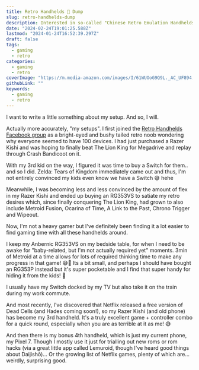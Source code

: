 ```yaml
---
title: Retro Handhelds 🧠 Dump
slug: retro-handhelds-dump
description: Interested in so-called "Chinese Retro Emulation Handhelds"? Well, read my 🧠 dump!
date: "2024-02-24T19:01:25.588Z"
lastmod: "2024-01-24T16:52:39.297Z"
draft: false
tags:
  - gaming
  - retro
categories:
  - gaming
  - retro
coverImage: "https://m.media-amazon.com/images/I/61WUOoG9Q9L._AC_UF894,1000_QL80_FMwebp_.jpg"
githubLink: ""
keywords:
  - gaming
  - retro
---
```


I want to write a little something about my setup. And so, I will.

Actually more accurately, "my setups". I first joined the [Retro Handhelds Facebook group](https://www.facebook.com/groups/retrohandheld/?ref=share&mibextid=NSMWBT) as a bright-eyed and bushy tailed retro noob wondering why everyone seemed to have 100 devices. I had just purchased a Razer Kishi and was hoping to finally beat The Lion King for Megadrive and replay through Crash Bandicoot on it.

With my 3rd kid on the way, I figured it was time to buy a Switch for them.. and so I did. Zelda: Tears of Kingdom immediately came out and thus, I'm not entirely convinced my kids even know we have a Switch 😅 hehe

Meanwhile, I was becoming less and less convinced by the amount of flex in my Razer Kishi and ended up buying an RG353VS to satiate my retro desires which, since finally conquering The Lion King, had grown to also include Metroid Fusion, Ocarina of Time, A Link to the Past, Chrono Trigger and Wipeout. 

Now, I'm not a heavy gamer but I've definitely been finding it a lot easier to find gaming time with all these handhelds around.

I keep my Anbernic RG353VS on my bedside table, for when I need to be awake for "baby-related, but I'm not actually required yet" moments. 3min of Metroid at a time allows for lots of required thinking time to make any progress in that game! 😅🤣
Its a bit small, and perhaps I should have bought an RG353P instead but it's super pocketable and I find that super handy for hiding it from the kids! 🤣

I usually have my Switch docked by my TV but also take it on the train during my work commute.

And most recently, I've discovered that Netflix released a free version of Dead Cells (and Hades coming soon!), so my Razer Kishi (and old phone) has become my 3rd handheld. It's a truly excellent game + controller combo for a quick round, especially when you are as terrible at it as me! 😅

And then there is my bonus 4th handheld, which is just my current phone, my Pixel 7. Though I mostly use it just for trialling out new roms or rom hacks (via a great little app called Lemuroid, though I've heard good things about Daijishō)... Or the growing list of Netflix games, plenty of which are... weirdly, surprising good.

